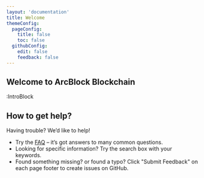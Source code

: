 ```yaml
---
layout: 'documentation'
title: Welcome
themeConfig:
  pageConfig:
    title: false
    toc: false
  githubConfig:
    edit: false
    feedback: false
---
```


## Welcome to ArcBlock Blockchain

:IntroBlock

## How to get help?

Having trouble? We’d like to help!

- Try the [FAQ](./faq) – it’s got answers to many common questions.
- Looking for specific information? Try the search box with your keywords.
- Found something missing? or found a typo? Click "Submit Feedback" on each page footer to create issues on GitHub.
